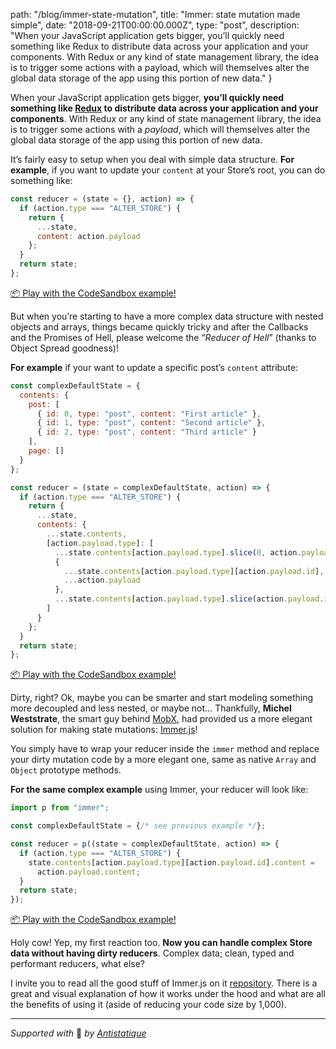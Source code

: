 
  path: "/blog/immer-state-mutation",
  title: "Immer: state mutation made simple",
  date: "2018-09-21T00:00:00.000Z",
  type: "post",
  description: "When your JavaScript application gets bigger, you’ll quickly need something like Redux to distribute data across your application and your components. With Redux or any kind of state management library, the idea is to trigger some actions with a payload, which will themselves alter the global data storage of the app using this portion of new data."
}

When your JavaScript application gets bigger, **you’ll quickly need something like [Redux](https://redux.js.org/) to distribute data across your application and your components**.  With Redux or any kind of state management library, the idea is to trigger some actions with a *payload*, which will themselves alter the global data storage of the app using this portion of new data.

It’s fairly easy to setup when you deal with simple data structure.  **For example**, if you want to update your `content` at your Store’s root, you can do something like:

```js
const reducer = (state = {}, action) => {
  if (action.type === "ALTER_STORE") {
    return {
      ...state,
      content: action.payload
    };
  }
  return state;
};
```

[📦 Play with the CodeSandbox example!](https://codesandbox.io/s/rlo00m8lwn)

But when you’re starting to have a more complex data structure with nested objects and arrays, things became quickly tricky and after the Callbacks and the Promises of Hell, please welcome the “*Reducer of Hell*” (thanks to Object Spread goodness)! 

**For example** if your want to update a specific post’s `content` attribute:
```js
const complexDefaultState = {
  contents: {
    post: [
      { id: 0, type: "post", content: "First article" },
      { id: 1, type: "post", content: "Second article" },
      { id: 2, type: "post", content: "Third article" }
    ],
    page: []
  }
};

const reducer = (state = complexDefaultState, action) => {
  if (action.type === "ALTER_STORE") {
    return {
      ...state,
      contents: {
        ...state.contents,
        [action.payload.type]: [
          ...state.contents[action.payload.type].slice(0, action.payload.id),
          {
            ...state.contents[action.payload.type][action.payload.id],
            ...action.payload
          },
          ...state.contents[action.payload.type].slice(action.payload.id + 1)
        ]
      }
    };
  }
  return state;
};
```

[📦 Play with the CodeSandbox example!](https://codesandbox.io/s/64k1rzpyjk)

Dirty, right? Ok, maybe you can be smarter and start modeling something more decoupled and less nested, or maybe not… Thankfully, **Michel Weststrate**, the smart guy behind [MobX](https://github.com/mobxjs/mobx), had provided us a more elegant solution for making state mutations: [Immer.js](https://github.com/mweststrate/immer)!

You simply have to wrap your reducer inside the `immer` method and replace your dirty mutation code by a more elegant one, same as native `Array`  and `Object` prototype methods.

**For the same complex example** using Immer, your reducer will look like:

```js
import p from "immer";

const complexDefaultState = {/* see previous example */};

const reducer = p((state = complexDefaultState, action) => {
  if (action.type === "ALTER_STORE") {
    state.contents[action.payload.type][action.payload.id].content =
      action.payload.content;
  }
  return state;
});
```

[📦 Play with the CodeSandbox example!](https://codesandbox.io/s/047y582040)

Holy cow! Yep, my first reaction too. **Now you can handle complex Store data without having dirty reducers**. Complex data; clean, typed and performant reducers, what else?

I invite you to read all the good stuff of Immer.js on it [repository](https://github.com/mweststrate/immer). There is a great and visual explanation of how it works under the hood and what are all the benefits of using it (aside of reducing your code size by 1,000).

---

*Supported with* 💛 *by [Antistatique](https://antistatique.net)*
